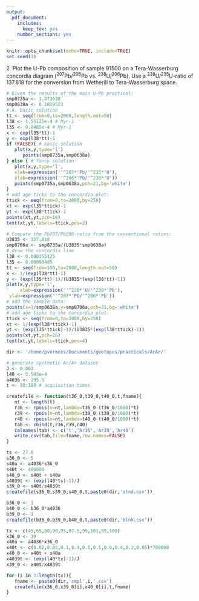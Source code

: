 ```yaml
---
output:
  pdf_document:
    includes:
      keep_tex: yes
    number_sections: yes
---
```


```r
knitr::opts_chunk$set(echo=TRUE, include=TRUE)
set.seed(1)
```
\newif\ifsol
\soltrue
\pagestyle{empty}
2\. Plot the U-Pb composition of sample 91500 on a Tera-Wasserburg
concordia diagram (^207^Pb/^206^Pb vs. ^238^U/^206^Pb). Use a
^238^U/^235^U-ratio of 137.818 for the conversion from Wetherill to
Tera-Wasserburg space.

   ```r
   # Given the results of the main U-Pb practical:
   smp0735a <- 1.873638
   smp0638a <- 0.1819523
   # A. basic solution
   tt <- seq(from=0,to=2000,length.out=50)
   l38 <- 1.55125e-4 # Myr-1
   l35 <- 9.8485e-4 # Myr-1
   x <- exp(l35*tt)-1
   y <- exp(l38*tt)-1
   if (FALSE){ # basic solution
      plot(x,y,type='l')
         points(smp0735a,smp0638a)
   } else { # fancy solution
      plot(x,y,type='l',
      xlab=expression(''^207*'Pb/'^235*'U'),
      ylab=expression(''^206*'Pb/'^238*'U'))
      points(smp0735a,smp0638a,pch=21,bg='white')
   }
   # add age ticks to the concordia plot:
   ttick <- seq(from=0,to=2000,by=250)
   xt <- exp(l35*ttick)-1
   yt <- exp(l38*ttick)-1
   points(xt,yt,pch=16)
   text(xt,yt,labels=ttick,pos=2)
   ```
   ```r
   # Compute the Pb207/Pb206-ratio from the conventional ratios:
   U3835 <- 137.818
   smp0706a <- smp0735a/(U3835*smp0638a)
   # draw the concordia line
   l38 <- 0.000155125
   l35 <- 0.00098485
   tt <- seq(from=100,to=2000,length.out=50)
   x <- 1/(exp(l38*tt)-1)
   y <- (exp(l35*tt)-1)/(U3835*(exp(l38*tt)-1))
   plot(x,y,type='l',
        xlab=expression(''^238*'U/'^238*'Pb'),
	ylab=expression(''^207*'Pb/'^206*'Pb'))
   # add the sample data:
   points(x=1/smp0638a,y=smp0706a,pch=21,bg='white')
   # add age ticks to the concordia plot:
   ttick <- seq(from=0,to=2000,by=250)
   xt <- 1/(exp(l38*ttick)-1)
   yt <- (exp(l35*ttick)-1)/(U3835*(exp(l38*ttick)-1))
   points(xt,yt,pch=16)
   text(xt,yt,labels=ttick,pos=4)
   ```

   ```r
   dir <- '/home/pvermees/Documents/geotopes/practicals/ArAr/'

   # generate synthetic Ar/Ar dataset
   J <- 0.003
   l40 <- 5.543e-4
   a4036 <- 295.5
   t <- 30:180 # acquisition times

   createfile <- function(t36_0,t39_0,t40_0,t,fname){
      nt <- length(t)
      r36 <- rpois(n=nt,lambda=t36_0-(t36_0/1000)*t)
      r39 <- rpois(n=nt,lambda=t39_0-(t39_0/1000)*t)
      r40 <- rpois(n=nt,lambda=t40_0-(t40_0/1000)*t)
      tab <- cbind(t,r36,r39,r40)
      colnames(tab) <- c('t','Ar36','Ar39','Ar40')
      write.csv(tab,file=fname,row.names=FALSE)
   }

   ts <- 27.8
   s36_0 <- 5
   s40a <- a4036*s36_0
   s40t <- 400000
   s40_0 <- s40t + s40a
   s4039t <- (exp(l40*ts)-1)/J
   s39_0 <- s40t/s4039t
   createfile(s36_0,s39_0,s40_0,t,paste0(dir,'stnd.csv'))

   b36_0 <- 1
   b40_0 <- b36_0*a4036
   b39_0 <- 1
   createfile(b36_0,b39_0,b40_0,t,paste0(dir,'blnk.csv'))

   tx <- c(45,65,80,90,95,97.5,99,101,99,100)
   x36_0 <- 10
   x40a <- a4036*x36_0
   x40t <- c(0.02,0.05,0.1,0.4,0.5,0.5,0.6,0.4,0.2,0.05)*700000
   x40_0 <- x40t + x40a
   x4039t <- (exp(l40*tx)-1)/J
   x39_0 <- x40t/x4039t

   for (i in 1:length(tx)){
      fname <- paste0(dir,'smpl',i,'.csv')
      createfile(x36_0,x39_0[i],x40_0[i],t,fname)
   }
   ```

